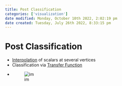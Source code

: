 ```yaml
---
title: Post Classification
categories: ['visualization']
date modified: Monday, October 10th 2022, 2:02:19 pm
date created: Tuesday, July 26th 2022, 8:33:15 pm
---
```


# Post Classification
- [Interpolation](Interpolation.qmd) of scalars at several vertices
- Classification via [Transfer Function](Transfer%20Function.qmd)
- ![im](images/Pasted%20image%2020220418003153.png)



